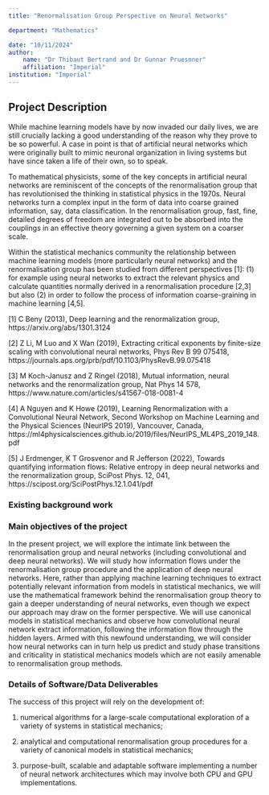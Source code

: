 ```yaml
---
title: "Renormalisation Group Perspective on Neural Networks"

department: "Mathematics"

date: "10/11/2024"
author: 
    name: "Dr Thibaut Bertrand and Dr Gunnar Pruesnner"
    affiliation: "Imperial"
institution: "Imperial"
---
```

## Project Description

While machine learning models have by now invaded our daily lives, we
are still crucially lacking a good understanding of the reason why
they prove to be so powerful. A case in point is that of artificial
neural networks which were originally built to mimic neuronal
organization in living systems but have since taken a life of their
own, so to speak.

To mathematical physicists, some of the key concepts in artificial
neural networks are reminiscent of the concepts of the renormalisation
group that has revolutionised the thinking in statistical physics in
the 1970s. Neural networks turn a complex input in the form of data
into coarse grained information, say, data classification. In the
renormalisation group, fast, fine, detailed degrees of freedom are
integrated out to be absorbed into the couplings in an effective
theory governing a given system on a coarser scale.

Within the statistical mechanics community the relationship between
machine learning models (more particularly neural networks) and the
renormalisation group has been studied from different perspectives
[1]: (1) for example using neural networks to extract the relevant
physics and calculate quantities normally derived in a renormalisation
procedure [2,3] but also (2) in order to follow the process of
information coarse-graining in machine learning [4,5].

[1] C Beny (2013), Deep learning and the renormalization group,
https://arxiv.org/abs/1301.3124

[2] Z Li, M Luo and X Wan (2019), Extracting critical exponents by
finite-size scaling with convolutional neural networks, Phys Rev B 99
075418, https://journals.aps.org/prb/pdf/10.1103/PhysRevB.99.075418

[3] M Koch-Janusz and Z Ringel (2018), Mutual information, neural
networks and the renormalization group, Nat Phys 14 578,
https://www.nature.com/articles/s41567-018-0081-4

[4] A Nguyen and K Howe (2019), Learning Renormalization with a
Convolutional Neural Network, Second Workshop on Machine Learning and
the Physical Sciences (NeurIPS 2019), Vancouver, Canada,
https://ml4physicalsciences.github.io/2019/files/NeurIPS_ML4PS_2019_148.pdf

[5] J Erdmenger, K T Grosvenor and R Jefferson (2022), Towards
quantifying information flows: Relative entropy in deep neural
networks and the renormalization group, SciPost Phys. 12, 041,
https://scipost.org/SciPostPhys.12.1.041/pdf

### Existing background work



### Main objectives of the project

In the present project, we will explore the intimate link between the
renormalisation group and neural networks (including convolutional and
deep neural networks). We will study how information flows under the
renormalisation group procedure and the application of deep neural
networks. Here, rather than applying machine learning techniques to
extract potentially relevant information from models in statistical
mechanics, we will use the mathematical framework behind the
renormalisation group theory to gain a deeper understanding of neural
networks, even though we expect our approach may draw on the former
perspective. We will use canonical models in statistical mechanics and
observe how convolutional neural network extract information,
following the information flow through the hidden layers. Armed with
this newfound understanding, we will consider how neural networks can
in turn help us predict and study phase transitions and criticality in
statistical mechanics models which are not easily amenable to
renormalisation group methods.

### Details of Software/Data Deliverables

The success of this project will rely on the development of:


1. numerical algorithms for a large-scale computational exploration of
a variety of systems in statistical mechanics;

2. analytical and computational renormalisation group procedures for a
variety of canonical models in statistical mechanics;

3. purpose-built, scalable and adaptable software implementing a
number of neural network architectures which may involve both CPU and
GPU implementations.